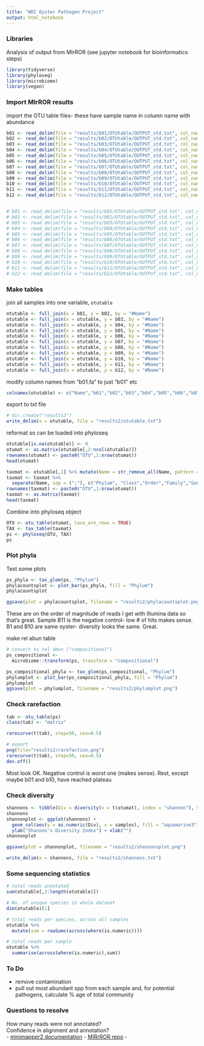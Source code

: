 ```yaml
---
title: "WRI Oyster Pathogen Project"
output: html_notebook
---
```


### Libraries

Analysis of output from MIrROR (see jupyter notebook for bioinformatics steps)

```r
library(tidyverse)
library(phyloseq)
library(microbiome)
library(vegan)
```



### Import MIrROR results
import the OTU table files- these have sample name in column name with abundance

```r
b01 <- read_delim(file = "results/b01/OTUtable/OUTPUT_std.txt", col_names = TRUE, delim = "\t", col_types = NULL)
b02 <- read_delim(file = "results/b02/OTUtable/OUTPUT_std.txt", col_names = TRUE, delim = "\t", col_types = NULL)
b03 <- read_delim(file = "results/b03/OTUtable/OUTPUT_std.txt", col_names = TRUE, delim = "\t", col_types = NULL)
b04 <- read_delim(file = "results/b04/OTUtable/OUTPUT_std.txt", col_names = TRUE, delim = "\t", col_types = NULL)
b05 <- read_delim(file = "results/b05/OTUtable/OUTPUT_std.txt", col_names = TRUE, delim = "\t", col_types = NULL)
b06 <- read_delim(file = "results/b06/OTUtable/OUTPUT_std.txt", col_names = TRUE, delim = "\t", col_types = NULL)
b07 <- read_delim(file = "results/b07/OTUtable/OUTPUT_std.txt", col_names = TRUE, delim = "\t", col_types = NULL)
b08 <- read_delim(file = "results/b08/OTUtable/OUTPUT_std.txt", col_names = TRUE, delim = "\t", col_types = NULL)
b09 <- read_delim(file = "results/b09/OTUtable/OUTPUT_std.txt", col_names = TRUE, delim = "\t", col_types = NULL)
b10 <- read_delim(file = "results/b10/OTUtable/OUTPUT_std.txt", col_names = TRUE, delim = "\t", col_types = NULL)
b11 <- read_delim(file = "results/b11/OTUtable/OUTPUT_std.txt", col_names = TRUE, delim = "\t", col_types = NULL)
b12 <- read_delim(file = "results/b12/OTUtable/OUTPUT_std.txt", col_names = TRUE, delim = "\t", col_types = NULL)


# b01 <- read_delim(file = "results/b01/OTUtable/OUTPUT_std.txt", col_names = TRUE, delim = "\t ")
# b02 <- read_delim(file = "results/b02/OTUtable/OUTPUT_std.txt", col_names = TRUE, delim = "\t ")
# b03 <- read_delim(file = "results/b03/OTUtable/OUTPUT_std.txt", col_names = TRUE, delim = "\t ")
# b04 <- read_delim(file = "results/b04/OTUtable/OUTPUT_std.txt", col_names = TRUE, delim = "\t ")
# b05 <- read_delim(file = "results/b05/OTUtable/OUTPUT_std.txt", col_names = TRUE, delim = "\t ")
# b06 <- read_delim(file = "results/b06/OTUtable/OUTPUT_std.txt", col_names = TRUE, delim = "\t ")
# b07 <- read_delim(file = "results/b07/OTUtable/OUTPUT_std.txt", col_names = TRUE, delim = "\t ")
# b08 <- read_delim(file = "results/b08/OTUtable/OUTPUT_std.txt", col_names = TRUE, delim = "\t ")
# b09 <- read_delim(file = "results/b09/OTUtable/OUTPUT_std.txt", col_names = TRUE, delim = "\t ")
# b10 <- read_delim(file = "results/b10/OTUtable/OUTPUT_std.txt", col_names = TRUE, delim = "\t ")
# b11 <- read_delim(file = "results/b11/OTUtable/OUTPUT_std.txt", col_names = TRUE, delim = "\t ")
# b12 <- read_delim(file = "results/b12/OTUtable/OUTPUT_std.txt", col_names = TRUE, delim = "\t ")
```
### Make tables


join all samples into one variable, `otutable`
```r
otutable <- full_join(x = b01, y = b02, by = "#Name")
otutable <- full_join(x = otutable, y = b03, by = "#Name")
otutable <- full_join(x = otutable, y = b04, by = "#Name")
otutable <- full_join(x = otutable, y = b05, by = "#Name")
otutable <- full_join(x = otutable, y = b06, by = "#Name")
otutable <- full_join(x = otutable, y = b07, by = "#Name")
otutable <- full_join(x = otutable, y = b08, by = "#Name")
otutable <- full_join(x = otutable, y = b09, by = "#Name")
otutable <- full_join(x = otutable, y = b10, by = "#Name")
otutable <- full_join(x = otutable, y = b11, by = "#Name")
otutable <- full_join(x = otutable, y = b12, by = "#Name")

```

modify column names from "b01.fa" to just "b01" etc
```r
colnames(otutable) <- c("Name","b01","b02","b03","b04","b05","b06","b07","b08","b09","b10","b11","b12")
```

export to txt file
```r
# dir.create("results2")
write_delim(x = otutable, file = "results2/otutable.txt")
```

reformat so can be loaded into phyloseq
```r
otutable[is.na(otutable)] <- 0
otumat <- as.matrix(otutable[,2:ncol(otutable)])
rownames(otumat) <- paste0("OTU",1:nrow(otumat))
head(otumat)
```

```r
taxmat <- otutable[,1] %>% mutate(Name = str_remove_all(Name, pattern = ".__"))
taxmat <- taxmat %>%
  separate(Name, sep = (";"), c("Phylum", "Class","Order","Family","Genus","Species"))
rownames(taxmat) <- paste0("OTU",1:nrow(otumat))
taxmat <- as.matrix(taxmat)
head(taxmat)
```

Combine into phyloseq object

```r
OTU <- otu_table(otumat, taxa_are_rows = TRUE)
TAX <- tax_table(taxmat)
ps <- phyloseq(OTU, TAX)
ps
```


### Plot phyla

Test some plots
```r
ps_phyla <- tax_glom(ps, "Phylum")
phylacountsplot <- plot_bar(ps_phyla, fill = "Phylum")
phylacountsplot

ggsave(plot = phylacountsplot, filename = "results2/phylacountsplot.png")

```

These are on the order of magnitude of reads I get with Illumina data so that's great. Sample B11 is the negative control- low # of hits makes sense. B1 and B10 are same oyster- diversity looks the same. Great.

make rel abun table
```r
# convert to rel abun ("compositional")
ps_compositional <- 
  microbiome::transform(ps, transform = "compositional")

```

```r
ps_compositional_phyla <- tax_glom(ps_compositional, "Phylum")
phylumplot <- plot_bar(ps_compositional_phyla, fill = "Phylum")
phylumplot
ggsave(plot = phylumplot, filename = "results2/phylumplot.png")
```

### Check rarefaction

```r
tab <- otu_table(ps)
class(tab) <- "matrix"

rarecurve(t(tab), step=50, cex=0.5)

# export
png(file="results2/rarefaction.png")
rarecurve(t(tab), step=50, cex=0.5)
dev.off()
```
Most look OK. Negative control is worst one (makes sense). Rest, except maybe b01 and b10, have reached plateau

### Check diversity
```r
shannons <- tibble(Div = diversity(x = t(otumat), index = "shannon"), samples = colnames(otumat))
shannons
shannonplot <- ggplot(shannons) +
  geom_col(aes(y = as.numeric(Div), x = samples), fill = "aquamarine3") +
  ylab("Shannon's Diversity Index") + xlab("")
shannonplot

ggsave(plot = shannonplot, filename = "results2/shannonsplot.png")

write_delim(x = shannons, file = "results2/shannons.txt")

```

### Some sequencing statistics
```r
# total reads annotated
sum(otutable[,2:length(otutable)])

# No. of unique species in whole dataset
dim(otutable)[1]

# total reads per species, across all samples
otutable %>%
  mutate(sum = rowSums(across(where(is.numeric))))

# total reads per sample
otutable %>% 
  summarise(across(where(is.numeric),sum))

```



### To Do
- remove contamination
- pull out most abundant spp from each sample and, for potential pathogens, calculate % age of total community


### Questions to resolve
How many reads were not annotated?   
Confidence in alignment and annotation?  
- [minimapper2 documentation](https://lh3.github.io/minimap2/minimap2.html) 
- [MIRrROR repo](https://github.com/seoldh/MIrROR)
- 

